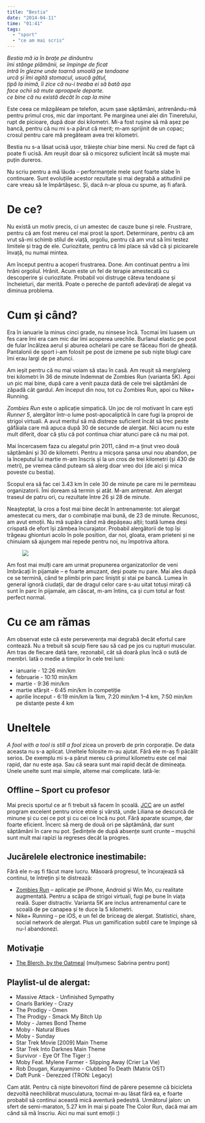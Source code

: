 ```yaml
---
title: "Bestia"
date: "2014-04-11"
time: "01:41"
tags:
  - "sport"
  - "ce am mai scris"
---
```

*Bestia mă ia în brațe pe dinăuntru\
îmi stânge plămânii, se împinge de ficat\
intră în glezne unde toarnă smoală pe tendoane\
urcă și îmi agită stomacul, usucă gâtul,\
țipă la inimă, îi zice că nu-i treaba ei să bată așa\
face ochii să mute aproapele departe.\
ce bine că nu există decât în cap la mine*

Este ceea ce mâzgăleam pe telefon, acum șase săptămâni, antrenându-mă pentru primul cros, mic dar important. Pe marginea unei alei din Tineretului, rupt de picioare, după doar doi kilometri. Mi-a fost rușine să mă așez pe bancă, pentru că nu mi s-a părut că merit; m-am sprijinit de un copac; crosul pentru care mă pregăteam avea trei kilometri.

Bestia nu s-a lăsat ucisă ușor, trăiește chiar bine mersi. Nu cred de fapt că poate fi ucisă. Am reușit doar să o micșorez suficient încât să muște mai puțin dureros.

Nu scriu pentru a mă lăuda -- performanțele mele sunt foarte slabe în continuare. Sunt evoluțiile acestor rezultate și mai degrabă a atitudinii pe care vreau să le împărtășesc. Și, dacă n-ar ploua cu spume, aș fi afară.

# De ce? {#dece}

Nu există un motiv precis, ci un amestec de cauze bune și rele. Frustrare, pentru că am fost mereu cel mai prost la sport. Determinare, pentru că am vrut să-mi schimb stilul de viață, orgoliu, pentru că am vrut să îmi testez limitele și trag de ele. Curiozitate, pentru că îmi place să văd că și picioarele învață, nu numai mintea.

Am început pentru a acoperi frustrarea. Done. Am continuat pentru a îmi hrăni orgoliul. Hrănit. Acum este un fel de terapie amestecată cu descoperire și curiozitate. Probabil voi distruge câteva tendoane și încheieturi, dar merită. Poate o pereche de pantofi adevărați de alegat va diminua problema.

# Cum și când? {#cumicnd}

Era în ianuarie la minus cinci grade, nu ninsese încă. Tocmai îmi luasem un fes care îmi era cam mic dar îmi acoperea urechile. Burlanul elastic pe post de fular încălzea aerul și aburea ochelarii pe care se făceau flori de gheață. Pantalonii de sport i-am folosit pe post de izmene pe sub niște blugi care îmi erau largi de pe atunci.

Am ieșit pentru că nu mai voiam să stau în casă. Am reușit să merg/alerg trei kilometri în 36 de minute îndemnat de Zombies Run (varianta 5K). Apoi un pic mai bine, după care a venit pauza dată de cele trei săptămâni de zăpadă cât gardul. Am început din nou, tot cu Zombies Run, apoi cu Nike+ Running.

*Zombies Run* este o aplicație simpatică. Un joc de rol motivant în care ești *Runner 5*, alergător într-o lume post-apocaliptică în care fugi la proproi de strigoi virtuali. A avut meritul să mă distreze suficient încât să trec peste gâfâiala care mă apuca după 30 de secunde de alergat. Nici acum nu este mult diferit, doar că știu că pot continua chiar atunci pare că nu mai pot.

Mai încercasem faza cu alegatul prin 2011, când m-a ținut vreo două săptămâni și 30 de kilometri. Pentru a micșora șansa unui nou abandon, pe la începutul lui martie m-am înscris și la un cros de trei kilometri (și 430 de metri), pe vremea când puteam să alerg doar vreo doi (de aici și mica poveste cu bestia).

Scopul era să fac cei 3.43 km în cele 30 de minute pe care mi le permiteau organizatorii. Îmi doream să termin și atât. M-am antrenat. Am alergat traseul de patru ori, cu rezultate între 26 și 28 de minute.

Neașteptat, la cros a fost mai bine decât în antrenamente: tot alergat amestecat cu mers, dar o combinație mai bună, de 23 de minute. Recunosc, am avut emoții. Nu mă supăra când mă depășeau alții; toată lumea deși crispată de efort își zâmbea încurajator. Probabil alergătorii de top își trăgeau ghionturi acolo în pole position, dar noi, gloata, eram prieteni și ne chinuiam să ajungem mai repede pentru noi, nu împotriva altora.

<figure class="tmblr-full" data-orig-height="207" data-orig-src="" data-orig-width="500">
<img src="media/82328859496_0.jpg" style="min-width:100%" data-orig-height="207" data-orig-src="" data-orig-width="500" />
</figure>

Am fost mai mulți care am urmat propunerea organizatorilor de veni îmbrăcați în pijamale -- e foarte amuzant, deși poate nu pare. Mai ales după ce se termină, când te plimbi prin parc liniștit și stai pe bancă. Lumea în general ignoră ciudații, dar de dragul celor care s-au uitat totuși mirați că sunt în parc în pijamale, am căscat, m-am întins, ca și cum totul ar fost perfect normal.

# Cu ce am rămas

Am observat este că este perseverența mai degrabă decât efortul care contează. Nu a trebuit să scuip fiere sau să cad pe jos cu rupturi muscular. Am tras de fiecare dată tare, rezonabil, cât să doară plus încă o sută de membri. Iată o medie a timpilor în cele trei luni:

-   ianuarie - 12:26 min/km
-   februarie - 10:10 min/km
-   martie - 9:36 min/km
-   martie sfârșit - 6:45 min/km în competiție
-   aprilie început - 6:19 min/km la 1km, 7:20 min/km 1--4 km, 7:50 min/km pe distanțe peste 4 km

#  Uneltele

*A fool with a tool is still a fool* zicea un proverb de prin corporație. De data aceasta nu s-a aplicat. Uneltele folosite m-au ajutat. Fără ele m-aș fi păcălit serios. De exemplu mi s-a părut mereu că primul kilometru este cel mai rapid, dar nu este așa. Sau că seara sunt mai rapid decât de dimineața. Unele unelte sunt mai simple, alteme mai complicate. Iată-le:

## **Offline -- Sport cu profesor**

Mai precis sportul ce ar fi trebuit să facem în școală. [JCC](http://fitness.jcc.ro/){target="_blank"} are un astfel program excelent pentru orice etnie și vârstă, unde Liliana se descurcă de minune și cu cei ce pot și cu cei ce încă nu pot. Fără aparate scumpe, dar foarte eficient. Încerc să merg de două ori pe săptămână, dar sunt săptămâni în care nu pot. Ședințele de după absențe sunt crunte -- mușchii sunt mult mai rapizi la regreses decât la progres.

## **Jucărelele electronice inestimabile:**

Fără ele n-aș fi făcut mare lucru. Măsoară progresul, te încurajează să continui, te întrețin și te distrează:

-   [Zombies Run](https://www.zombiesrungame.com){target="_blank"} -- aplicație pe iPhone, Android și Win Mo, cu realitate augmentată. Pentru a scăpa de strigoi virtuali, fugi pe bune în viața reală. Super distractiv. Varianta 5K are inclus antrenamentul care te scoală de pe canapea și te duce la 5 kilometri.
-   Nike+ Running -- pe iOS, e un fel de briceag de alergat. Statistici, share, social network de alergat. Plus un gamification subtil care te împinge să nu-l abandonezi.

## **Motivație**

-   [The Blerch, by the Oatmeal](http://theoatmeal.com/comics/running){target="_blank"} (mulțumesc Sabrina pentru pont)

##  Playlist-ul de alergat:

-   Massive Attack - Unfinished Sympathy
-   Gnarls Barkley - Crazy
-   The Prodigy - Omen
-   The Prodigy - Smack My Bitch Up
-   Moby - James Bond Theme
-   Moby - Natural Blues
-   Moby - Sunday
-   Star Trek Movie \[2009\] Main Theme
-   Star Trek Into Darknes Main Theme
-   Survivor - Eye Of The Tiger :)
-   Moby Feat. Mylene Farmer - Slipping Away (Crier La Vie)
-   Rob Dougan, Kurayamino - Clubbed To Death (Matrix OST)
-   Daft Punk - Derezzed (TRON: Legacy)

Cam atât. Pentru că niște binevoitori fiind de părere pesemne că bicicleta dezvoltă neechilibrat musculatura, tocmai m-au lăsat fără ea, e foarte probabil să continui această mică aventură pedestră. Următorul jalon: un sfert de semi-maraton, 5.27 km în mai și poate The Color Run, dacă mai am când să mă înscriu. Aici nu mai sunt emoții :)